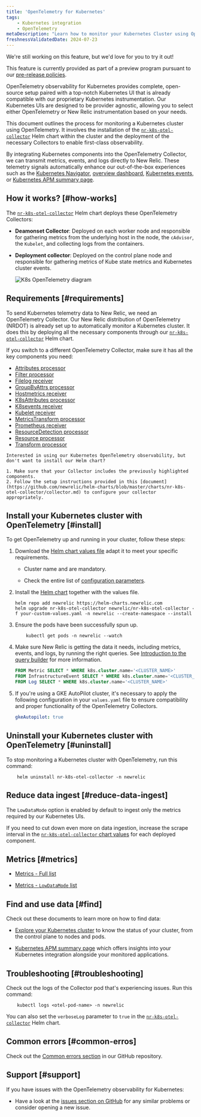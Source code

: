 ```yaml
---
title: 'OpenTelemetry for Kubernetes'
tags:
    - Kubernetes integration
    - OpenTelemetry
metaDescription: "Learn how to monitor your Kubernetes Cluster using OpenTelemetry"
freshnessValidatedDate: 2024-07-23
---
```


<Callout title="preview">
  We're still working on this feature, but we'd love for you to try it out!

  This feature is currently provided as part of a preview program pursuant to our [pre-release policies](/docs/licenses/license-information/referenced-policies/new-relic-pre-release-policy).
</Callout>

OpenTelemetry observability for Kubernetes provides complete, open-source setup paired with a top-notch Kubernetes UI that is already compatible with our proprietary Kubernetes instrumentation. Our Kubernetes UIs are designed to be provider agnostic, allowing you to select either OpenTelemetry or New Relic instrumentation based on your needs.

This document outlines the process for monitoring a Kubernetes cluster using OpenTelemetry. It involves the installation of the [`nr-k8s-otel-collector`](https://github.com/newrelic/helm-charts/tree/master/charts/nr-k8s-otel-collector) Helm chart within the cluster and the deployment of the necessary Collectors to enable first-class observability.

By integrating Kubernetes components into the OpenTelemetry Collector, we can transmit metrics, events, and logs directly to New Relic. These telemetry signals automatically enhance our out-of-the-box experiences such as the [Kubernetes Navigator](/docs/kubernetes-pixie/kubernetes-integration/understand-use-data/kubernetes-cluster-explorer/#navigator-preview), [overview dashboard](/docs/kubernetes-pixie/kubernetes-integration/understand-use-data/kubernetes-cluster-explorer/#cluster-overview-dashboard), [Kubernetes events](/docs/kubernetes-pixie/kubernetes-integration/understand-use-data/kubernetes-cluster-explorer/#browse-your-kubernetes-events), or [Kubernetes APM summary page](/docs/apm/apm-ui-pages/monitoring/kubernetes-summary-page/).

## How it works? [#how-works]

The [`nr-k8s-otel-collector`](https://github.com/newrelic/helm-charts/tree/master/charts/nr-k8s-otel-collector) Helm chart deploys these OpenTelemetry Collectors:

* **Deamonset Collector**: Deployed on each worker node and responsible for gathering metrics from the underlying host in the node, the `cAdvisor`, the  `Kubelet`, and collecting logs from the containers.

* **Deployment collector**: Deployed on the control plane node and responsible for gathering metrics of Kube state metrics and Kubernetes cluster events.

  <img
    title="K8s OpenTelemetry diagram"
    alt="K8s OpenTelemetry diagram"
    src="/images/infrastructure_diagram_k8s-otel-stack.webp"
  />

## Requirements [#requirements]

To send Kubernetes telemetry data to New Relic, we need an OpenTelemetry Collector. Our New Relic distribution of OpenTelemetry (NRDOT) is already set up to automatically monitor a Kubernetes cluster. It does this by deploying all the necessary components through our [`nr-k8s-otel-collector`](https://github.com/newrelic/helm-charts/tree/master/charts/nr-k8s-otel-collector) Helm chart.

If you switch to a different OpenTelemetry Collector, make sure it has all the key components you need:

* [Attributes processor](https://github.com/open-telemetry/opentelemetry-collector-contrib/tree/main/processor/attributesprocessor)
* [Filter processor](https://github.com/open-telemetry/opentelemetry-collector-contrib/tree/main/processor/filterprocessor)
* [Filelog receiver](https://github.com/open-telemetry/opentelemetry-collector-contrib/tree/main/receiver/filelogreceiver)
* [GroupByAttrs processor](https://github.com/open-telemetry/opentelemetry-collector-contrib/tree/main/processor/groupbyattrsprocessor)
* [Hostmetrics receiver](https://github.com/open-telemetry/opentelemetry-collector-contrib/tree/main/receiver/hostmetricsreceiver)
* [K8sAttributes processor](https://github.com/open-telemetry/opentelemetry-collector-contrib/tree/main/processor/k8sattributesprocessor)
* [K8sevents receiver](https://github.com/open-telemetry/opentelemetry-collector-contrib/tree/main/receiver/k8seventsreceiver)
* [Kubelet receiver](https://github.com/open-telemetry/opentelemetry-collector-contrib/tree/main/receiver/kubeletstatsreceiver)
* [MetricsTransform processor](https://github.com/open-telemetry/opentelemetry-collector-contrib/tree/main/processor/metricstransformprocessor)
* [Prometheus receiver](https://github.com/open-telemetry/opentelemetry-collector-contrib/tree/main/receiver/prometheusreceiver)
* [ResourceDetection processor](https://github.com/open-telemetry/opentelemetry-collector-contrib/tree/main/processor/resourcedetectionprocessor)
* [Resource processor](https://github.com/open-telemetry/opentelemetry-collector-contrib/tree/main/processor/resourceprocessor)
* [Transform processor](https://github.com/open-telemetry/opentelemetry-collector-contrib/tree/main/processor/transformprocessor)


<Callout variant="tip">

    Interested in using our Kubernetes OpenTelemetry observability, but don't want to install our Helm chart?

    1. Make sure that your Collector includes the previously highlighted components.
    2. Follow the setup instructions provided in this [document](https://github.com/newrelic/helm-charts/blob/master/charts/nr-k8s-otel-collector/collector.md) to configure your collector appropriately.

</Callout>


## Install your Kubernetes cluster with OpenTelemetry [#install]

To get OpenTelemetry up and running in your cluster, follow these steps:

1. Download the [Helm chart values file](https://github.com/newrelic/helm-charts/tree/master/charts/nr-k8s-otel-collector/values.yaml#L20-L24) adapt it to meet your specific requirements.

   * Cluster name and <InlinePopover type="licenseKey"/> are mandatory.

   * Check the entire list of [configuration parameters](https://github.com/newrelic/helm-charts/tree/master/charts/nr-k8s-otel-collector#values).

2. Install the [Helm chart](https://github.com/newrelic/helm-charts/tree/master/charts/nr-k8s-otel-collector) together with the values file.

   ```shell
   helm repo add newrelic https://helm-charts.newrelic.com
   helm upgrade nr-k8s-otel-collector newrelic/nr-k8s-otel-collector -f your-custom-values.yaml -n newrelic --create-namespace --install
   ```

3. Ensure the pods have been successfully spun up.

   ```shell
       kubectl get pods -n newrelic --watch
   ```

4. Make sure New Relic is getting the data it needs, including metrics, events, and logs, by running the right queries. See [Introduction to the query builder](/docs/query-your-data/explore-query-data/query-builder/introduction-query-builder/) for more information.

   ```sql
   FROM Metric SELECT * WHERE k8s.cluster.name='<CLUSTER_NAME>'
   FROM InfrastructureEvent SELECT * WHERE k8s.cluster.name='<CLUSTER_NAME>'
   FROM Log SELECT * WHERE k8s.cluster.name='<CLUSTER_NAME>'
   ```

5. If you're using a GKE AutoPilot cluster, it's necessary to apply the following configuration in your `values.yaml` file to ensure compatibility and proper functionality of the OpenTelemetry Collectors.

   ```yaml
   gkeAutopilot: true
   ```

## Uninstall your Kubernetes cluster with OpenTelemetry [#uninstall]

To stop monitoring a Kubernetes cluster with OpenTelemetry, run this command:

```shell
    helm uninstall nr-k8s-otel-collector -n newrelic
```

## Reduce data ingest [#reduce-data-ingest]

The `LowDataMode` option is enabled by default to ingest only the metrics required by our Kubernetes UIs.

If you need to cut down even more on data ingestion, increase the scrape interval in the [`nr-k8s-otel-collector` chart values](https://github.com/newrelic/helm-charts/tree/master/charts/nr-k8s-otel-collector#values) for each deployed component.

## Metrics [#metrics]

* [Metrics - Full list](https://github.com/newrelic/helm-charts/tree/master/charts/nr-k8s-otel-collector/docs/metrics-full.md)

* [Metrics - `LowDataMode` list](https://github.com/newrelic/helm-charts/tree/master/charts/nr-k8s-otel-collector/docs/metrics-lowDataMode.md)

## Find and use data [#find]

Check out these documents to learn more on how to find data:

* [Explore your Kubernetes cluster](/docs/kubernetes-pixie/kubernetes-integration/understand-use-data/kubernetes-cluster-explorer/) to know the status of your cluster, from the control plane to nodes and pods.

* [Kubernetes APM summary page](/docs/apm/apm-ui-pages/monitoring/kubernetes-summary-page/) which offers insights into your Kubernetes integration alongside your monitored applications.

## Troubleshooting [#troubleshooting]

Check out the logs of the Collector pod that's experiencing issues. Run this command:

```shell
    kubectl logs <otel-pod-name> -n newrelic
```

You can also set the `verboseLog` parameter to `true` in the [`nr-k8s-otel-collector`](https://github.com/newrelic/helm-charts/tree/master/charts/nr-k8s-otel-collector#values) Helm chart.

## Common errors [#common-erros]

Check out the [Common errors section](https://github.com/newrelic/helm-charts/tree/master/charts/nr-k8s-otel-collector#common-errors) in our GitHub repository.

## Support [#support]

If you have issues with the OpenTelemetry observability for Kubernetes:

* Have a look at the [issues section on GitHub](https://github.com/newrelic/helm-charts/issues) for any similar problems or consider opening a new issue.
